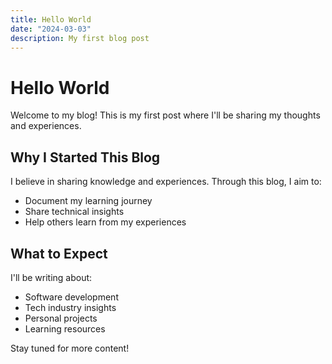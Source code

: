 ```yaml
---
title: Hello World
date: "2024-03-03"
description: My first blog post
---
```


# Hello World

Welcome to my blog! This is my first post where I'll be sharing my thoughts and experiences.

## Why I Started This Blog

I believe in sharing knowledge and experiences. Through this blog, I aim to:

- Document my learning journey
- Share technical insights
- Help others learn from my experiences

## What to Expect

I'll be writing about:

- Software development
- Tech industry insights
- Personal projects
- Learning resources

Stay tuned for more content!
